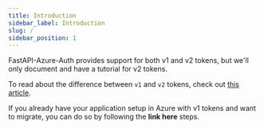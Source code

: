 ```yaml
---
title: Introduction
sidebar_label: Introduction
slug: /
sidebar_position: 1
---
```


FastAPI-Azure-Auth provides support for both v1 and v2 tokens, but we'll only document and have a tutorial
for v2 tokens.

To read about the difference between `v1` and `v2` tokens, check out
[this article](https://docs.microsoft.com/en-us/azure/active-directory/develop/access-tokens).

If you already have your application setup in Azure with v1 tokens and want to migrate, you can do so by following
the **link here** steps.
